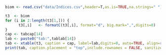 \begin{table}[ht]
\centering
\caption{`r tabcap[13]`}
\label{tab:`r tablab[13]`}
\begin{tabular}{crrrrr}
\hline
Year & Bering Sea & Year & Bering Sea & Year & Bering Sea \\
\hline
1964 & 0          & 1982 & 682        & 2000 & 313        \\
1965 & 18         & 1983 & 508        & 2001 & 241        \\
1966 & 17         & 1984 & 208        & 2002 & 440        \\
1967 & 21         & 1985 & 435        & 2003 & 285        \\
1968 & 7          & 1986 & 163        & 2004 & 363        \\
1969 & 14         & 1987 & 174        & 2005 & 87         \\
1970 & 9          & 1988 & 467        & 2006 & 251        \\
1971 & 16         & 1989 & 393        & 2007 & 333        \\
1972 & 11         & 1990 & 369        & 2008 & 168        \\
1973 & 69         & 1991 & 465        & 2009 & 156        \\
1974 & 83         & 1992 & 156        & 2010 & 226        \\
1975 & 197        & 1993 & 221        & 2011 & 1322       \\
1976 & 122        & 1994 & 267        & 2012 & 219        \\
1977 & 35         & 1995 & 249        & 2013 & 183        \\
1978 & 94         & 1996 & 206        & 2014 & 308        \\
1979 & 458        & 1997 & 262        & 2015 & 256        \\
1980 & 139        & 1998 & 121        & 2016 & 198       \\
1981 & 466        & 1999 & 299        & 2017 & 226       \\
     &            &      &            & 2018 & 177       \\
     &            &      &            & 2019 & 230       \\
\hline
\end{tabular}
\end{table}

\clearpage


\begin{table}[ht]
\centering
\caption{`r tabcap[15]`}
\label{tab:`r tablab[15]`}
\begin{tabular}{crrrr}
\hline
     & \multicolumn{3}{c}{Survey biomass}                       &     \\
Year & Strata 1-6              & Strata 8-9  &   Total           & \%NW \\
\hline
1982	&	 2,858,400 	&	 54,469 	&	 2,912,869 	&	2\%	\\
1983	&	 5,921,380 	&	 -   	&	 5,921,380 	&	 -   	\\
1984	&	 4,542,405 	&	 -   	&	 4,542,405 	&	 -   	\\
1985	&	 4,560,122 	&	 637,881 	&	 5,198,003 	&	12\%	\\
1986	&	 4,835,722 	&	 -   	&	 4,835,722 	&	 -   	\\
1987	&	 5,111,645 	&	 386,788 	&	 5,498,433 	&	7\%	\\
1988	&	 7,003,983 	&	 179,980 	&	 7,183,963 	&	3\%	\\
1989	&	 5,906,477 	&	 643,938 	&	 6,550,415 	&	10\%	\\
1990	&	 7,107,218 	&	 189,435 	&	 7,296,653 	&	3\%	\\
1991	&	 5,067,092 	&	 62,446 	&	 5,129,538 	&	1\%	\\
1992	&	 4,316,660 	&	 209,493 	&	 4,526,153 	&	5\%	\\
1993	&	 5,196,453 	&	 98,363 	&	 5,294,816 	&	2\%	\\
1994	&	 4,977,639 	&	 49,686 	&	 5,027,325 	&	1\%	\\
1995	&	 5,409,297 	&	 68,541 	&	 5,477,838 	&	1\%	\\
1996	&	 2,981,680 	&	 143,573 	&	 3,125,253 	&	5\%	\\
1997	&	 2,868,734 	&	 693,429 	&	 3,562,163 	&	19\%	\\
1998	&	 2,137,049 	&	 550,706 	&	 2,687,755 	&	20\%	\\
1999	&	 3,598,688 	&	 199,786 	&	 3,798,474 	&	5\%	\\
2000	&	 4,985,064 	&	 118,565 	&	 5,103,629 	&	2\%	\\
2001	&	 4,145,746 	&	 51,108 	&	 4,196,854 	&	1\%	\\
2002	&	 4,755,668 	&	 197,770 	&	 4,953,438 	&	4\%	\\
2003	&	 8,106,358 	&	 285,902 	&	 8,392,261 	&	3\%	\\
2004	&	 3,744,501 	&	 118,473 	&	 3,862,974 	&	3\%	\\
2005	&	 4,731,068 	&	 137,548 	&	 4,868,616 	&	3\%	\\
2006	&	 2,845,553 	&	 199,827 	&	 3,045,380 	&	7\%	\\
2007	&	 4,158,234 	&	 179,986 	&	 4,338,220 	&	4\%	\\
2008	&	 2,834,093 	&	 189,174 	&	 3,023,267 	&	6\%	\\
2009	&	 2,231,225 	&	 51,185 	&	 2,282,410 	&	2\%	\\
2010	&	 3,550,981 	&	 186,898 	&	 3,737,878 	&	5\%	\\
2011	&	 2,945,641 	&	 166,672 	&	 3,112,312 	&	5\%	\\
2012	&	 3,281,223 	&	 206,005 	&	 3,487,229 	&	6\%	\\
2013	&	 4,297,970 	&	 277,433 	&	 4,575,403 	&	6\%	\\
2014	&	 6,552,849 	&	 877,104 	&	 7,429,952 	&	12\%	\\
2015	&	 5,944,325 	&	 450,034 	&	 6,394,359 	&	7\%	\\
2016	&	 4,698,430 	&	 211,650 	&	 4,910,080 	&	4\%	\\
2017	&	 4,688,500 	&	 125,873 	&	 4,814,373 	&	3\%	\\
2018	&	 3,015,612 	&	 97,185 	&	 3,112,797 	&	3\%	\\
2019  &  4,973,872	&  484,494  &  5,458,366  & 9\% \\
\hline
Average	&	 4,489,986	&	 245,123	&	 4,735,108 &	5\%	\\
\hline
\end{tabular}
\end{table}

\clearpage

\begin{table}[ht]
\centering
\caption{`r tabcap[16]`}
\label{tab:`r tablab[16]`}
\begin{tabular}{crrrrrrrr}
\hline
Year & Number of & Lengths & Aged &  & Year & Number of & Lengths & Aged \\
     & Hauls &  &  &  &  & Hauls &  &  \\
\hline
1982 & 329 & 40,001 & 1,611 &  & 1999 & 373 & 32,532 & 1,385 \\
1983 & 354 & 78,033 & 1,931 &  & 2000 & 372 & 41,762 & 1,545 \\
1984 & 355 & 40,530 & 1,806 &  & 2001 & 375 & 47,335 & 1,641 \\
1985 & 434 & 48,642 & 1,913 &  & 2002 & 375 & 43,361 & 1,695 \\
1986 & 354 & 41,101 & 1,344 &  & 2003 & 376 & 46,480 & 1,638 \\
1987 & 356 & 40,144 & 1,607 &  & 2004 & 375 & 44,102 & 1,660 \\
1988 & 373 & 40,408 & 1,173 &  & 2005 & 373 & 35,976 & 1,676 \\
1989 & 373 & 38,926 & 1,227 &  & 2006 & 376 & 39,211 & 1,573 \\
1990 & 371 & 34,814 & 1,257 &  & 2007 & 376 & 29,679 & 1,484 \\
1991 & 371 & 43,406 & 1,083 &  & 2008 & 375 & 24,635 & 1,251 \\
1992 & 356 & 34,024 & 1,263 &  & 2009 & 375 & 24,819 & 1,342 \\
1993 & 375 & 43,278 & 1,385 &  & 2010 & 376 & 23,142 & 1,385 \\
1994 & 375 & 38,901 & 1,141 &  & 2011 & 376 & 36,227 & 1,734 \\
1995 & 376 & 25,673 & 1,156 &  & 2012 & 376 & 35,782 & 1,785 \\
1996 & 375 & 40,789 & 1,387 &  & 2013 & 376 & 35,908 & 1,847 \\
1997 & 376 & 35,536 & 1,193 &  & 2014 & 376 & 43,042 & 2,099 \\
1998 & 375 & 37,673 & 1,261 &  & 2015 & 376 & 54,241 & 2,320 \\
     &     &        &       &  & 2016 & 376 & 50,857 & 1,766 \\
     &     &        &       &  & 2017 & 376 & 47,873 & 1,623 \\
     &     &        &       &  & 2018 & 376 & 48,673 & 1,486 \\
     &     &        &       &  & 2019 & 376 & 42,382 & 1,519 \\
\hline
\end{tabular}
\end{table}

\clearpage

\begin{table}[ht]
\centering
\caption{`r tabcap[17]`}
\label{tab:`r tablab[17]`}
\scalebox{0.83}{
\begin{tabular}{crrrrrrrrrrrrrrrr}
\hline
Year & 1     & 2     & 3     & 4     & 5     & 6     & 7     & 8     & 9     & 10    & 11    & 12  & 13  & 14  & 15  & Total  \\ 
\hline
1982	 & 1,235	 & 2,944	 & 3,310	 & 4,340	 & 1,489	 & 203	 & 140	 & 67	 & 42	 & 26	 & 16	 & 10	 & 3	 & 1	 & 1	 & 13,827	\\
1983	 & 4,798	 & 734	 & 1,656	 & 2,980	 & 6,689	 & 2,042	 & 371	 & 198	 & 89	 & 77	 & 58	 & 20	 & 8	 & 7	 & 3	 & 19,731	\\
1984	 & 435	 & 363	 & 538	 & 1,535	 & 1,905	 & 4,451	 & 853	 & 189	 & 88	 & 31	 & 21	 & 8	 & 5	 & 6	 & 3	 & 10,431	\\
1985	 & 5,340	 & 430	 & 1,492	 & 692	 & 2,653	 & 2,011	 & 1,501	 & 298	 & 79	 & 64	 & 23	 & 8	 & 9	 & 1	 & 	 & 14,600	\\
1986	 & 2,774	 & 678	 & 533	 & 1,875	 & 1,135	 & 1,890	 & 1,653	 & 1,501	 & 471	 & 72	 & 33	 & 15	 & 1	 & 4	 & 1	 & 12,636	\\
1987	 & 379	 & 759	 & 1,032	 & 780	 & 4,741	 & 1,297	 & 1,202	 & 479	 & 1,521	 & 237	 & 71	 & 28	 & 5	 & 2	 & 2	 & 12,535	\\
1988	 & 1,455	 & 809	 & 1,898	 & 3,582	 & 1,562	 & 5,048	 & 1,497	 & 1,133	 & 647	 & 1,536	 & 145	 & 87	 & 18	 & 24	 & 12	 & 19,453	\\
1989	 & 972	 & 304	 & 467	 & 1,564	 & 3,884	 & 875	 & 3,474	 & 534	 & 663	 & 258	 & 812	 & 142	 & 124	 & 63	 & 87	 & 14,223	\\
1990	 & 2,076	 & 395	 & 142	 & 894	 & 1,808	 & 6,076	 & 1,221	 & 3,008	 & 304	 & 537	 & 82	 & 770	 & 67	 & 50	 & 68	 & 17,498	\\
1991	 & 3,025	 & 899	 & 326	 & 103	 & 629	 & 591	 & 1,964	 & 740	 & 1,594	 & 417	 & 563	 & 116	 & 349	 & 49	 & 44	 & 11,408	\\
1992	 & 1,566	 & 444	 & 2,303	 & 375	 & 409	 & 681	 & 616	 & 896	 & 401	 & 770	 & 272	 & 338	 & 146	 & 116	 & 92	 & 9,424	\\
1993	 & 2,553	 & 382	 & 835	 & 3,752	 & 818	 & 657	 & 340	 & 467	 & 634	 & 390	 & 343	 & 251	 & 197	 & 109	 & 130	 & 11,856	\\
1994	 & 1,667	 & 752	 & 580	 & 1,622	 & 4,394	 & 770	 & 200	 & 173	 & 193	 & 364	 & 222	 & 310	 & 117	 & 113	 & 187	 & 11,663	\\
1995	 & 2,231	 & 206	 & 385	 & 1,940	 & 2,615	 & 4,293	 & 1,824	 & 481	 & 294	 & 184	 & 346	 & 139	 & 256	 & 101	 & 145	 & 15,439	\\
1996	 & 1,488	 & 318	 & 126	 & 253	 & 897	 & 1,311	 & 1,213	 & 415	 & 103	 & 111	 & 75	 & 141	 & 46	 & 83	 & 110	 & 6,691	\\
1997	 & 2,502	 & 361	 & 84	 & 100	 & 1,459	 & 992	 & 731	 & 923	 & 160	 & 82	 & 62	 & 67	 & 111	 & 36	 & 123	 & 7,793	\\
1998	 & 678	 & 614	 & 300	 & 176	 & 303	 & 1,740	 & 500	 & 353	 & 284	 & 71	 & 33	 & 12	 & 26	 & 30	 & 70	 & 5,190	\\
1999	 & 1,123	 & 1,038	 & 966	 & 1,041	 & 589	 & 1,031	 & 2,554	 & 680	 & 322	 & 301	 & 110	 & 47	 & 19	 & 27	 & 93	 & 9,939	\\
2000	 & 1,105	 & 422	 & 532	 & 1,811	 & 1,792	 & 915	 & 765	 & 2,492	 & 975	 & 512	 & 217	 & 146	 & 45	 & 20	 & 86	 & 11,835	\\
2001	 & 1,812	 & 1,051	 & 569	 & 542	 & 1,369	 & 1,432	 & 615	 & 305	 & 908	 & 651	 & 249	 & 199	 & 79	 & 28	 & 76	 & 9,885	\\
2002	 & 788	 & 400	 & 812	 & 1,164	 & 1,206	 & 1,585	 & 825	 & 404	 & 552	 & 1,036	 & 516	 & 228	 & 135	 & 40	 & 43	 & 9,734	\\
2003	 & 535	 & 150	 & 969	 & 1,680	 & 2,021	 & 1,862	 & 2,495	 & 1,411	 & 646	 & 839	 & 1,714	 & 740	 & 278	 & 146	 & 105	 & 15,591	\\
2004	 & 389	 & 249	 & 160	 & 1,305	 & 1,301	 & 999	 & 588	 & 636	 & 314	 & 196	 & 195	 & 352	 & 150	 & 36	 & 28	 & 6,897	\\
2005	 & 353	 & 119	 & 226	 & 1,042	 & 2,940	 & 1,981	 & 1,035	 & 470	 & 357	 & 262	 & 70	 & 148	 & 241	 & 92	 & 95	 & 9,431	\\
2006	 & 862	 & 66	 & 69	 & 279	 & 910	 & 1,218	 & 799	 & 387	 & 221	 & 190	 & 91	 & 57	 & 82	 & 110	 & 109	 & 5,450	\\
2007	 & 1,945	 & 66	 & 165	 & 463	 & 1,436	 & 1,691	 & 1,231	 & 887	 & 377	 & 168	 & 157	 & 137	 & 62	 & 78	 & 151	 & 9,014	\\
2008	 & 525	 & 117	 & 96	 & 183	 & 516	 & 1,036	 & 820	 & 582	 & 371	 & 148	 & 124	 & 95	 & 43	 & 24	 & 149	 & 4,829	\\
2009	 & 791	 & 220	 & 462	 & 499	 & 289	 & 417	 & 558	 & 435	 & 316	 & 152	 & 101	 & 33	 & 33	 & 17	 & 69	 & 4,391	\\
2010	 & 471	 & 91	 & 244	 & 2,822	 & 1,288	 & 403	 & 343	 & 364	 & 383	 & 263	 & 227	 & 82	 & 50	 & 29	 & 62	 & 7,121	\\
2011	 & 1,128	 & 114	 & 212	 & 340	 & 1,779	 & 872	 & 252	 & 141	 & 221	 & 221	 & 185	 & 142	 & 60	 & 28	 & 76	 & 5,770	\\
2012	 & 1,145	 & 207	 & 362	 & 2,940	 & 729	 & 1,192	 & 406	 & 162	 & 122	 & 167	 & 139	 & 122	 & 102	 & 36	 & 65	 & 7,895	\\
2013	 & 1,189	 & 116	 & 223	 & 903	 & 4,639	 & 1,099	 & 695	 & 245	 & 83	 & 76	 & 100	 & 75	 & 70	 & 38	 & 50	 & 9,602	\\
2014	 & 2,121	 & 581	 & 222	 & 236	 & 1,306	 & 5,343	 & 2,840	 & 644	 & 358	 & 133	 & 51	 & 73	 & 74	 & 34	 & 92	 & 14,108	\\
2015	 & 1,056	 & 670	 & 2,161	 & 538	 & 1,083	 & 2,043	 & 4,110	 & 1,221	 & 295	 & 141	 & 18	 & 17	 & 29	 & 18	 & 36	 & 13,435	\\
2016	 & 703	 & 412	 & 653	 & 3,280	 & 1,331	 & 886	 & 1,245	 & 1,828	 & 358	 & 140	 & 45	 & 11	 & 11	 & 4	 & 7	 & 10,915	\\
2017	 & 574	 & 242	 & 451	 & 2,346	 & 2,834	 & 1,231	 & 844	 & 758	 & 893	 & 256	 & 91	 & 33	 & 5	 & 2	 & 7	 & 10,565	\\
2018	 & 864	 & 373	 & 167	 & 353	 & 2,571	 & 1,452	 & 492	 & 361	 & 366	 & 281	 & 89	 & 14	 & 2	 & 	 & 6	 & 7,391	\\
2019	 & 1,449	 & 388	 & 333	 & 363	 & 1,111	 & 4,294	 & 1,774	 & 418	 & 298	 & 171	 & 98	 & 43	 & 16	 & 3	 & 1	 & 10,761	\\
\hline																																	
Avg	& 1,476	 & 486	 & 686	 & 1,334	 & 1,853	 & 1,787	 & 1,173	 & 702	 & 429	 & 303	 & 204	 & 138	 & 81	 & 42	 & 65	 & 10,697	\\
\hline																																	
\end{tabular}
}
\end{table}

\clearpage

\begin{table}[ht]
\centering
\caption{`r tabcap[18]`}
\label{tab:`r tablab[18]`}
\scalebox{0.8}{
\begin{tabular}{crrrrrrrrrrrrrrr}
\hline
\normalsize  Year & 1 & 2 & 3 & 4 & 5 & 6 & 7 & 8 & 9 & 10 & 11 & 12 & 13 & 14 & 15+  \\
\hline
1982    & 0.032 & 0.075 & 0.167 & 0.349 & 0.429 & 0.666 & 1.023 & 1.124 & 1.202 & 1.378 & 1.588 & 1.626 & 1.881 & 1.802 & 2.668 \\
1983    & 0.017 & 0.141 & 0.240 & 0.360 & 0.493 & 0.578 & 0.727 & 1.074 & 1.126 & 1.020 & 1.121 & 1.130 & 1.558 & 1.115 & 1.936 \\
1984    & 0.014 & 0.072 & 0.264 & 0.359 & 0.483 & 0.617 & 0.757 & 1.018 & 1.220 & 1.407 & 1.528 & 1.689 & 1.345 & 1.468 & 2.079 \\
1985    & 0.014 & 0.104 & 0.264 & 0.410 & 0.514 & 0.649 & 0.784 & 0.926 & 1.428 & 1.132 & 1.298 & 1.727 & 1.629 & 1.614 & 2.570 \\
1986    & 0.012 & 0.102 & 0.183 & 0.356 & 0.462 & 0.638 & 0.718 & 0.851 & 1.012 & 1.291 & 1.322 & 1.149 & 2.295 & 2.165 & 2.422 \\
1987    & 0.017 & 0.110 & 0.262 & 0.354 & 0.432 & 0.525 & 0.705 & 0.795 & 0.896 & 1.005 & 1.198 & 1.400 & 1.740 & 2.020 & 2.275 \\
1988    & 0.018 & 0.108 & 0.296 & 0.355 & 0.457 & 0.521 & 0.601 & 0.754 & 0.851 & 1.002 & 1.203 & 1.216 & 1.712 & 0.952 & 1.802 \\
1989    & 0.016 & 0.092 & 0.168 & 0.385 & 0.455 & 0.529 & 0.629 & 0.673 & 0.927 & 0.924 & 1.046 & 1.078 & 1.124 & 1.187 & 1.284 \\
1990    & 0.013 & 0.102 & 0.153 & 0.378 & 0.505 & 0.572 & 0.612 & 0.723 & 0.794 & 1.049 & 1.079 & 1.137 & 1.081 & 1.287 & 1.386 \\
1991    & 0.019 & 0.108 & 0.157 & 0.354 & 0.486 & 0.579 & 0.695 & 0.740 & 0.873 & 0.911 & 1.093 & 1.201 & 1.266 & 1.425 & 1.924 \\
1992    & 0.014 & 0.113 & 0.285 & 0.371 & 0.512 & 0.625 & 0.780 & 0.841 & 0.900 & 0.990 & 1.107 & 1.260 & 1.393 & 1.350 & 1.391 \\
1993    & 0.012 & 0.072 & 0.314 & 0.456 & 0.503 & 0.553 & 0.663 & 0.796 & 0.977 & 1.029 & 1.153 & 1.257 & 1.392 & 1.550 & 1.699 \\
1994    & 0.015 & 0.086 & 0.223 & 0.474 & 0.573 & 0.635 & 0.716 & 0.976 & 1.172 & 1.128 & 1.200 & 1.331 & 1.433 & 1.521 & 1.698 \\
1995    & 0.013 & 0.088 & 0.145 & 0.380 & 0.486 & 0.628 & 0.654 & 0.801 & 0.939 & 1.172 & 1.136 & 1.308 & 1.353 & 1.434 & 1.683 \\
1996    & 0.017 & 0.081 & 0.142 & 0.340 & 0.506 & 0.597 & 0.733 & 0.815 & 0.972 & 1.059 & 1.299 & 1.393 & 1.437 & 1.548 & 1.659 \\
1997    & 0.016 & 0.053 & 0.181 & 0.363 & 0.439 & 0.591 & 0.707 & 0.806 & 0.974 & 1.023 & 1.163 & 1.311 & 1.289 & 1.474 & 1.598 \\
1998    & 0.016 & 0.070 & 0.173 & 0.334 & 0.474 & 0.523 & 0.698 & 0.837 & 0.925 & 0.997 & 1.081 & 1.359 & 1.357 & 1.750 & 1.804 \\
1999    & 0.014 & 0.080 & 0.210 & 0.356 & 0.422 & 0.560 & 0.635 & 0.776 & 0.985 & 1.014 & 1.116 & 1.202 & 1.624 & 1.757 & 1.924 \\
2000    & 0.010 & 0.063 & 0.228 & 0.376 & 0.456 & 0.530 & 0.650 & 0.709 & 0.782 & 0.956 & 1.160 & 1.212 & 1.342 & 1.500 & 1.868 \\
2001    & 0.016 & 0.069 & 0.169 & 0.374 & 0.505 & 0.601 & 0.674 & 0.771 & 0.857 & 0.911 & 1.099 & 1.207 & 1.412 & 1.396 & 1.688 \\
2002    & 0.011 & 0.097 & 0.252 & 0.390 & 0.536 & 0.650 & 0.678 & 0.808 & 0.891 & 0.928 & 0.939 & 1.097 & 1.189 & 1.370 & 1.835 \\
2003    & 0.021 & 0.106 & 0.334 & 0.437 & 0.567 & 0.671 & 0.729 & 0.833 & 0.889 & 0.957 & 0.967 & 1.021 & 1.029 & 1.132 & 1.184 \\
2004    & 0.019 & 0.099 & 0.297 & 0.481 & 0.556 & 0.680 & 0.756 & 0.791 & 0.942 & 0.951 & 1.038 & 1.048 & 1.123 & 1.343 & 1.438 \\
2005    & 0.018 & 0.079 & 0.220 & 0.404 & 0.528 & 0.605 & 0.702 & 0.801 & 0.874 & 0.913 & 1.014 & 1.064 & 1.098 & 1.193 & 1.321 \\
2006    & 0.009 & 0.081 & 0.156 & 0.387 & 0.524 & 0.612 & 0.723 & 0.811 & 0.914 & 1.045 & 1.100 & 1.184 & 1.279 & 1.257 & 1.375 \\
2007    & 0.012 & 0.095 & 0.276 & 0.427 & 0.547 & 0.671 & 0.777 & 0.846 & 0.926 & 1.078 & 1.126 & 1.110 & 1.328 & 1.301 & 1.423 \\
2008    & 0.014 & 0.054 & 0.232 & 0.413 & 0.522 & 0.643 & 0.762 & 0.867 & 0.934 & 1.071 & 1.222 & 1.206 & 1.379 & 1.544 & 1.577 \\
2009    & 0.010 & 0.113 & 0.223 & 0.408 & 0.551 & 0.675 & 0.840 & 0.914 & 0.960 & 1.173 & 1.170 & 1.440 & 1.449 & 1.546 & 1.784 \\
2010    & 0.018 & 0.078 & 0.237 & 0.404 & 0.546 & 0.678 & 0.899 & 0.984 & 1.021 & 1.124 & 1.157 & 1.274 & 1.457 & 1.559 & 1.966 \\
2011    & 0.015 & 0.112 & 0.229 & 0.429 & 0.551 & 0.646 & 0.802 & 1.004 & 1.105 & 1.152 & 1.249 & 1.306 & 1.431 & 1.463 & 1.671 \\
2012    & 0.013 & 0.080 & 0.205 & 0.362 & 0.535 & 0.669 & 0.805 & 0.948 & 1.211 & 1.239 & 1.296 & 1.343 & 1.440 & 1.658 & 1.913 \\
2013    & 0.017 & 0.069 & 0.222 & 0.421 & 0.495 & 0.624 & 0.834 & 0.978 & 1.093 & 1.225 & 1.297 & 1.343 & 1.468 & 1.609 & 1.730 \\
2014    & 0.016 & 0.100 & 0.212 & 0.367 & 0.489 & 0.610 & 0.667 & 0.905 & 0.996 & 1.126 & 1.327 & 1.332 & 1.382 & 1.497 & 1.664 \\
2015    & 0.019 & 0.093 & 0.287 & 0.387 & 0.518 & 0.601 & 0.727 & 0.814 & 1.048 & 1.081 & 1.329 & 1.585 & 1.366 & 1.579 & 1.773 \\
2016    & 0.023 & 0.083 & 0.234 & 0.435 & 0.512 & 0.607 & 0.695 & 0.777 & 0.842 & 0.922 & 1.079 & 1.096 & 1.395 & 1.708 & 1.839 \\
2017    & 0.022 & 0.098 & 0.200 & 0.397 & 0.529 & 0.598 & 0.691 & 0.743 & 0.824 & 0.830 & 0.960 & 0.856 & 1.336 & 1.506 & 1.701 \\
2018    & 0.020 & 0.073 & 0.204 & 0.375 & 0.501 & 0.614 & 0.706 & 0.752 & 0.843 & 0.883 & 0.965 & 0.963 & 1.133 & 1.175 & 1.218 \\
2019    & 0.016 & 0.089 & 0.234 & 0.435 & 0.546 & 0.639 & 0.711 & 0.792 & 0.844 & 0.926 & 0.898 & 0.978 & 0.948 & 1.401 & 1.854 \\
\hline
Avg & 0.016 & 0.089 & 0.223 & 0.391 & 0.504 & 0.611 & 0.728 & 0.847 & 0.973 & 1.053 & 1.161 & 1.248 & 1.392 & 1.478 & 1.753 \\
\hline
\end{tabular}
}
\end{table}

\clearpage

```r
biom <- read.csv("data/Indices.csv",header=T,as.is=TRUE,na.strings=" ")

t3  <- biom
for (i in 2:length(t3[1,])) {
      t3[,i]   <- formatC(t3[,i], format="d", big.mark=",",digits=0) 
}
cap <- tabcap[14]
lab <- paste0("tab:",tablab[14])
tab <- xtable(t3, caption = cap, label=lab,digits=0, auto=TRUE, align=rep("r",(length(t3[1,])+1)) )
print(tab, caption.placement = "top",include.rownames = FALSE, sanitize.text.function = function(x){x}, scalebox=.90)
```

<!--

\begin{table}[ht]  
\centering  
\caption{`r tabcap[14]`}
\label{tab:`r tablab[14]`}
\begin{tabular}{crrrrr}
\hline
	&	\multicolumn{3}{c}{Bottom	trawl	survey}	&	AT	&	\\			
Year	&	DDC & VAST & VAST	+	NBS	&	Survey	&	age	3+ \\
\hline											\\		
1979	&		&		&		&	7.458\*	&	22\%	\\
1980	&		&		&		&		&		\\
1981	&		&		&		&		&		\\
1982	&	4.069	&	3.802	&	3.819	&	4.901\*	&	95\%	\\
1983	&	8.409	&	9.601	&	9.825	&		&		\\
1984	&	6.409	&	6.927	&	6.986	&		&		\\
1985	&	8.25	&	7.828	&	8.199	&	4.799\*	&	97\%	\\
1986	&	6.826	&	7.275	&	7.399	&		&		\\
1987	&	7.892	&	7.708	&	7.787	&		&		\\
1988	&	11.088	&	10.901	&	10.922	&	4.675\*	&	97\%	\\
1989	&	9.796	&	10.34	&	10.482	&		&		\\
1990	&	11.9	&	11.615	&	11.674	&		&		\\
1991	&	7.39	&	7.336	&	7.515	&	1.454\*	&	46\%	\\
1992	&	6.211	&	6.625	&	6.699	&		&		\\
1993	&	7.089	&	7.777	&	7.937	&		&		\\
1994	&	7.1	&	7.348	&	7.432	&	3.640	&	85\%	\\
1995	&	9.107	&	6.481	&	6.544	&		&		\\
1996	&	4.08	&	3.916	&	4.067	&	2.955	&	97\%	\\
1997	&	5.019	&	4.834	&	5.031	&	3.591	&	70\%	\\
1998	&	3.51	&	3.648	&	4.038	&		&		\\
1999	&	5.455	&	5.129	&	5.185	&	4.202	&	95\%	\\
2000	&	7.355	&	7.937	&	8.024	&	3.614	&	95\%	\\
2001	&	5.44	&	6.035	&	6.106	&		&		\\
2002	&	6.771	&	6.842	&	7.028	&	4.330	&	82\%	\\
2003	&	13.508	&	10.846	&	11.468	&		&		\\
2004	&	5.106	&	5.423	&	5.743	&	4.016	&	99\%	\\
2005	&	6.696	&	6.905	&	7.018	&		&		\\
2006	&	3.886	&	4.004	&	4.016	&	1.887	&	98\%	\\
2007	&	6.145	&	6.411	&	6.438	&	2.288	&	89\%	\\
2008	&	3.994	&	4.246	&	4.258	&	1.407	&	76\%	\\
2009	&	2.99	&	2.929	&	2.934	&	1.323	&	78\%	\\
2010	&	5.132	&	5.174	&	5.183	&	2.651	&	65\%	\\
2011	&	3.949	&	4.539	&	4.604	&		&		\\
2012	&	4.614	&	4.729	&	4.771	&	2.299	&	71\%	\\
2013	&	6.115	&	6.096	&	6.166	&		&		\\
2014	&	10.331	&	11.889	&	12.508	&	4.727	&	65\%	\\
2015	&	8.587	&	9.604	&	10.878	&		&		\\
2016	&	6.608	&	7.216	&	9.776	&	4.829	&	97\%	\\
2017	&	6.256	&	6.941	&	8.694	&		&		\\
2018	&	4.187	&	4.002	&	5.596	&	2.499	&	97\%	\\
\hline											
Avg	&	6.683	&	6.780	&	7.101	&	3.141	&		\\
\hline													
\end{tabular}													
\end{table}													
-->


\clearpage

\begin{table}[ht]
\centering
\caption{`r tabcap[19]`}
\label{tab:`r tablab[19]`}
\scalebox{0.8}{
\begin{tabular}{crrrrrrrrrrrrrrrr}
\hline
    &\multicolumn{4}{c}{Hauls} & \multicolumn{4}{c}{Lengths} & \multicolumn{4}{c}{Otoliths} &       \multicolumn{4}{c}{Number aged} \\
Year  & E  & W  & US  & RU      & E      & W      & US     & RU       & E     & W     & US    & RU          & E     & W     & US    & RU  \\
\hline
1979  &    &    & 25  &         &        &        & 7,722  &          &       &       & 0     &             &       &       & 2,610 &     \\
1982  & 13 & 31 & 48  &         & 1,725  & 6,689  & 8,687  &          & 840   & 2,324 & 3,164 &             & 783   & 1,958 & 2,741 &     \\
1985  &    &    & 73  &         &        &        & 19,872 &          &       &       & 2,739 &             &       &       & 2,739 &     \\
1988  &    &    & 25  &         &        &        & 6,619  &          &       &       & 1,471 &             &       &       & 1,471 &     \\
1991  &    &    & 62  &         &        &        & 16,343 &          &       &       & 2,062 &             &       &       & 1,663 &     \\
1994  & 25 & 51 & 76  & 19      & 4,553  & 21,011 & 25,564 & 8,930    & 1,560 & 3,694 & 4,966 & 1,270       & 612   & 932   & 1,770 & 455 \\
1996  & 15 & 42 & 57  &         & 3,551  & 13,273 & 16,824 &          & 669   & 1,280 & 1,949 &             & 815   & 1,111 & 1,926 &     \\
1997  & 25 & 61 & 86  &         & 6,493  & 23,043 & 29,536 &          & 966   & 2,669 & 3,635 &             & 936   & 1,349 & 2,285 &     \\
1999  & 41 & 77 & 118 &         & 13,841 & 28,521 & 42,362 &          & 1,945 & 3,001 & 4,946 &             & 946   & 1,500 & 2,446 &     \\
2000  & 29 & 95 & 124 &         & 7,721  & 36,008 & 43,729 &          & 850   & 2,609 & 3,459 &             & 850   & 1,403 & 2,253 &     \\
2002  & 47 & 79 & 126 &         & 14,601 & 25,633 & 40,234 &          & 1,424 & 1,883 & 3,307 &             & 1,000 & 1,200 & 2,200 &     \\
2004  & 33 & 57 & 90  & 15      & 8,896  & 18,262 & 27,158 & 5,893    & 1,167 & 2,002 & 3,169 & 461         & 798   & 1,192 & 2,351 & 461 \\
2006  & 27 & 56 & 83  &         & 4,939  & 19,326 & 24,265 &          & 822   & 1,871 & 2,693 &             & 822   & 1,870 & 2,692 &     \\
2007  & 23 & 46 & 69  & 4       & 5,492  & 14,863 & 20,355 & 1,407    & 871   & 1,961 & 2,832 & 319         & 823   & 1,737 & 2,560 & 315 \\
2008  & 9  & 53 & 62  & 6       & 2,394  & 15,354 & 17,748 & 1,754    & 341   & 1,698 & 2,039 & 177         & 338   & 1,381 & 1,719 & 176 \\
2009  & 13 & 33 & 46  & 3       & 1,576  & 9,257  & 10,833 & 282      & 308   & 1,210 & 1,518 & 54          & 306   & 1,205 & 1,511 & 54  \\
2010  & 11 & 48 & 59  & 9       & 2,432  & 20,263 & 22,695 & 3,502    & 653   & 1,868 & 2,521 & 381         & 652   & 1,598 & 2,250 & 379 \\
2012  & 17 & 60 & 77  & 14      & 4,422  & 23,929 & 28,351 & 5,620    & 650   & 2,045 & 2,695 & 418         & 646   & 1,483 & 2,129 & 416 \\
2014  & 52 & 87 & 139 & 3       & 28,857 & 8,645  & 37,502 & 747      & 1,739 & 849   & 2,588 & 72          & 845   & 1,735 & 2,580 & 72  \\
2016  & 37 & 71 & 108 &         & 10,912 & 24,134 & 35,046 &          & 880   & 1,514 & 2,394 &             & 876   & 1,513 & 2,388 &     \\
2018  & 36 & 55 &  91 &         & 11,031 & 18,654 & 29,685 &          & 1,105 & 1,515 & 2,620 &             & 1,071 & 1,632 & 2,703 &     \\
\hline
\end{tabular}
}
\end{table}

\clearpage

\clearpage

\begin{table}[ht]
\centering
\caption{`r tabcap[20]`}
\label{tab:`r tablab[20]`}
\scalebox{1}{
\begin{tabular}{ccrrrrrr}
\hline
	&	&	Area	&	\multicolumn{5}{c}{Biomass}	\\													
Year	&	Date	&	(nmi)$^2$	&	SCA	&	E170-SCA	&	W170	&	0.5m total	  &	VAST ($sA$) \\		
\hline																			
1994	&	9	Jul	-	19	Aug	  &	78,251	&	0.378	&	0.656	&	2.595	&	3.629	&	3.704	\\
1996	&	20	Jul	-	30	Aug	&	93,810	&	0.272	&	0.490	&	2.182	&	2.944	&	2.870	\\
1997	&	17	Jul	-	4	Sept	&	102,770	&	0.274	&	0.853	&	2.463	&	3.59	&	3.526	\\
1999	&	7	Jun	-	5	Aug	    &	103,670	&	0.323	&	0.758	&	3.060	&	4.141	&	3.665	\\
2000	&	7	Jun	-	2	Aug	    &	106,140	&	0.457	&	0.717	&	2.452	&	3.626	&	3.292	\\
2002	&	4	Jun	-	30	Jul	  &	99,526	&	0.755	&	0.946	&	2.605	&	4.306	&	4.477	\\
2004	&	4	Jun	-	29	Jul	  &	99,659	&	0.546	&	0.920	&	2.543	&	4.009	&	3.612	\\
2006	&	3	Jun	-	25	Jul	  &	89,550	&	0.144	&	0.342	&	1.387	&	1.873	&	1.728	\\
2007	&	2	Jun	-	30	Jul	  &	92,944	&	0.136	&	0.244	&	1.898	&	2.278	&	2.073	\\
2008	&	2	Jun	-	31	Jul	  &	95,374	&	0.122	&	0.087	&	1.197	&	1.406	&	1.429	\\
2009	&	9	Jun	-	7	Aug	    &	91,414	&	0.153	&	0.057	&	1.115	&	1.325	&	1.378	\\
2010	&	5	Jun	-	7	Aug	    &	92,849	&	0.098	&	0.193	&	2.351	&	2.642	&	2.585	\\
2012	&	7	Jun	-	10	Aug	  &	96,852	&	0.195	&	0.320	&	1.782	&	2.297	&	2.375	\\
2014	&	12	Jun	-	13	Aug	&	94,361	&	0.561	&	1.462	&	2.707	&	4.73	&	5.122	\\
2016	&	12	Jun	-	17	Aug	&	100,674	&	0.540	&	1.267	&	3.022	&	4.829	&	5.381	\\
2018	&	12	Jun	-	22	Aug	&	92,283	&	0.231	&	0.513	&	1.755	&	2.499	&	2.819	\\
2020	&	4	Jul	-	20	Aug	  &	102320	&	-	    &	0.462	&	-	    &	3.605 &	3.695	\\
\hline
\end{tabular}
}
\end{table}

\clearpage

\begin{table}[ht]
\centering
\caption{`r tabcap[21]`} 
\label{tab:`r tablab[21]`} 
\scalebox{0.9}{
\begin{tabular}{crrrrrrrrrrrr}
\hline
& \multicolumn{10}{c}{Age}                                                          & Age    &       \\
\hline
Year	&	1	&	2	&	3	&	4	&	5	&	6	&	7	&	8	&	9	&	10+	&	2+	&	Total	\\
\hline																									
1979    & 69,110 & 41,132 & 3,884 & 413   & 534   & 128   & 30    & 4   & 28  & 161 & 46,314 & 115,424 \\
1982    & 108    & 3,401  & 4,108 & 7,637 & 1,790 & 283   & 141   & 178 & 90  & 177 & 17,805 & 17,913  \\
1985    & 2,076  & 929    & 8,149 & 898   & 2,186 & 1,510 & 1,127 & 130 & 21  & 15  & 14,965 & 17,041  \\
1988    & 11     & 1,112  & 3,586 & 3,864 & 739   & 1,882 & 403   & 151 & 130 & 414 & 12,280 & 12,292  \\
1991    & 639    & 5,942  & 967   & 215   & 224   & 133   & 120   & 39  & 37  & 53  & 7,730  & 8,369   \\
1994	&	 1,140 	 & 	 4,969 	 & 	 1,424 	 & 	 1,819 	 & 	 2,252 	 & 	 389 	 & 	 109 	 & 	 96 	 & 	 56 	 & 	 221 	 & 	11,335	 & 	12,475	\\
1996	&	 1,800 	 & 	 567 	 & 	 552 	 & 	 2,741 	 & 	 915 	 & 	 634 	 & 	 585 	 & 	 142 	 & 	 39 	 & 	 165 	 & 	6,338	 & 	8,139	\\
1997	&	 13,227 	 & 	 2,881 	 & 	 440 	 & 	 536 	 & 	 2,330 	 & 	 546 	 & 	 313 	 & 	 290 	 & 	 75 	 & 	 220 	 & 	7,633	 & 	20,860	\\
1999	&	 607 	 & 	 1,780 	 & 	 3,717 	 & 	 1,810 	 & 	 652 	 & 	 398 	 & 	 1,548 	 & 	 526 	 & 	 180 	 & 	 249 	 & 	10,859	 & 	11,466	\\
2000	&	 460 	 & 	 1,322 	 & 	 1,230 	 & 	 2,588 	 & 	 1,012 	 & 	 327 	 & 	 308 	 & 	 950 	 & 	 278 	 & 	 252 	 & 	8,266	 & 	8,726	\\
2002	&	 796 	 & 	 4,944 	 & 	 3,385 	 & 	 1,295 	 & 	 661 	 & 	 935 	 & 	 538 	 & 	 140 	 & 	 162 	 & 	 493 	 & 	12,554	 & 	13,351	\\
2004	&	 83 	 & 	 313 	 & 	 1,217 	 & 	 3,123 	 & 	 1,634 	 & 	 567 	 & 	 288 	 & 	 283 	 & 	 121 	 & 	 265 	 & 	7,811	 & 	7,894	\\
2006	&	 525 	 & 	 217 	 & 	 291 	 & 	 654 	 & 	 783 	 & 	 659 	 & 	 390 	 & 	 145 	 & 	 75 	 & 	 171 	 & 	3,386	 & 	3,910	\\
2007	&	 5,775 	 & 	 1,041 	 & 	 345 	 & 	 478 	 & 	 794 	 & 	 729 	 & 	 407 	 & 	 241 	 & 	 98 	 & 	 135 	 & 	4,267	 & 	10,042	\\
2008	&	 71 	 & 	 2,915 	 & 	 1,047 	 & 	 166 	 & 	 161 	 & 	 288 	 & 	 235 	 & 	 136 	 & 	 102 	 & 	 120 	 & 	5,169	 & 	5,240	\\
2009	&	 5,197 	 & 	 816 	 & 	 1,734 	 & 	 281 	 & 	 77 	 & 	 94 	 & 	 129 	 & 	 111 	 & 	 77 	 & 	 114 	 & 	3,433	 & 	8,630	\\
2010	&	 2,568 	 & 	 6,404 	 & 	 984 	 & 	 2,295 	 & 	 446 	 & 	 73 	 & 	 33 	 & 	 37 	 & 	 38 	 & 	 91 	 & 	10,400	 & 	12,968	\\
2012	&	 177 	 & 	 1,989 	 & 	 1,693 	 & 	 2,710 	 & 	 280 	 & 	 367 	 & 	 113 	 & 	 36 	 & 	 25 	 & 	 103 	 & 	7,315	 & 	7,492	\\
2014	&	 4,751 	 & 	 8,655 	 & 	 969 	 & 	 1,161 	 & 	 1,119 	 & 	 1,770 	 & 	 740 	 & 	 170 	 & 	 79 	 & 	 99 	 & 	14,762	 & 	19,513	\\
2016	&	 174 	 & 	 1,038 	 & 	 4,496 	 & 	 4,476 	 & 	 715 	 & 	 348 	 & 	 392 	 & 	 420 	 & 	 96 	 & 	 64 	 & 	12,046	 & 	12,220	\\
2018	&	 450 	 & 	 517 	 & 	 249 	 & 	 621 	 & 	 2,268 	 & 	 944 	 & 	 198 	 & 	 112 	 & 	 107 	 & 	 104 	 & 	5,120	 & 	5,570	\\
\hline																									
Mean	&	5,226	&	4,423	&	2,118	&	1,894	&	1,027	&	619	&	388	&	206	&	91	&	176	&	10,942	&	16,168	\\
Median	&	639	&	1,780	&	1,230	&	1,295	&	783	&	398	&	308	&	142	&	79	&	161	&	8,266	&	11,466	\\
\hline																									
\end{tabular}
}
\end{table}

\clearpage

\begin{table}[ht]
\centering
\caption{`r tabcap[22]` }
\label{tab:`r tablab[22]`}
\begin{tabular}{crrr}
\hline
Year	&	AT	scaled	biomass	index	&	AVO	index	&	$CV_{AVO}$	\\
\hline											
2006	&	1.8729	(4\%)	&	0.555	9\%	&	25\%	\\		
2007	&	2.2779	(4\%)	&	0.638	14\%	&	37\%	\\		
2008	&	1.4056	(8\%)	&	0.316	20\%	&	56\%	\\		
2009	&	1.3248	(9\%)	&	0.285	42\%	&	116\%	\\		
2010	&	2.6423	(6\%)	&	0.679	13\%	&	35\%	\\		
2011	&	$-no\,	survey-$	&	0.543	11\%	&	29\%	\\		
2012	&	2.2958	(4\%)	&	0.661	9\%	&	26\%	\\		
2013	&	$-no\,	survey-$	&	0.694	6\%	&	16\%	\\		
2014	&	4.7300	(5\%)	&	0.897	5\%	&	13\%	\\		
2015	&	$-no\,	survey-$	&	0.953	5\%	&	13\%	\\		
2016	&	4.8290	(2\%)	&	0.776	5\%	&	13\%	\\		
2017	&	$-no\,	survey-$	&	0.73	5\%	&	13\%	\\		
2018	&	2.4994	(2\%)	&	0.672	5\%	&	14\%	\\		
2019	&	$-no\,	survey-$	&	0.68	5\%	&	13\%	\\		
2020	&	&	-NA-	&	13\%	\\					
\hline											
\end{tabular}
\end{table}


\clearpage

